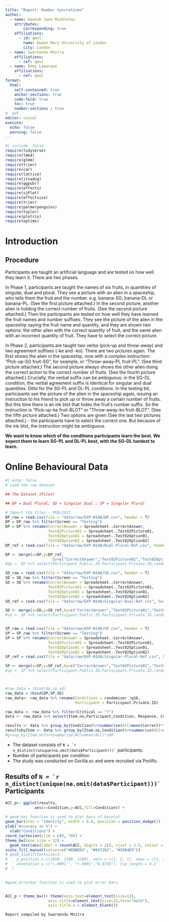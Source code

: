 ```yaml
---
title: "Report: Number Syncretisms"
author:
  - name: Hannah Jane Middleton
    attributes:
        corresponding: true
    affiliations:
      - id: qmul
        name: Queen Mary University of London
        city: London
  - name: Swarnendu Moitra
    affiliations:
      - ref: qmul
  - name: Rémy Lamarque
    affiliations:
      - ref: qmul
format: 
  html:
    self-contained: true
    anchor-sections: true
    code-fold: true
    toc: true
    number-sections : true
#  pdf
editor: visual
execute: 
  echo: false
  warning: false
---
```


```r
#| include: false
require(tidyverse)
require(lme4)
require(glmm)
require(trimr)
require(car)
require(lattice)
require(itsadug)
require(ggpubr)
require(effects)
require(sjPlot)
require(effectsize)
require(trimr)
require(palmerpenguins)
require(taylor)
require(plotrix)
require(optimx)
```

# Introduction

## Procedure

Participants are taught an artificial language and are tested on how well they learn it. There are two phases.

In Phase 1, participants are taught the names of six fruits, in quantities of singular, dual and plural. They see a picture with an alien in a spaceship, who tells them the fruit and the number. e.g. banana-SG, banana-DL or banana-PL. (See the first picture attached.) In the second picture, another alien is holding the correct number of fruits. (See the second picture attached.)
Then the participants are tested on how well they have learned the fruit names and number suffixes. They see the picture of the alien in the spaceship saying the fruit name and quantity, and they are shown two options: the other alien with the correct quantity of fruit, and the same alien with an incorrect quantity of fruit. They have to select the correct picture.

In Phase 2, participants are taught two verbs (pick-up and throw-away) and two agreement suffixes (-ke and -ko). There are two pictures again. The first shows the alien in the spaceship, now with a complex instruction: "Pick-up-SG fruit-SG", for example, or "Throw-away-PL fruit-PL". (See third picture attached.) The second picture always shows the other alien doing the correct action to the correct number of fruits. (See the fourth picture attached.)
Crucially, the verbal suffix can be ambiguous: in the SG-DL condition, the verbal agreement suffix is identical for singular and dual quantities. Ditto for the SG-PL and DL-PL conditions.
In the testing bit, participants see the picture of the alien in the spaceship again, issuing an instruction to his friend to pick up or throw away a certain number of fruits. But this time there is an ink blot that hides the fruit's number suffix. So the instruction is "Pick-up-ke fruit-BLOT" or "Throw-away-ko fruit-BLOT". (See the fifth picture attached.)
Two options are given (See the last two pictures attached.) - the participants have to select the correct one. But because of the ink blot, the instruction might be ambiguous.

**We want to know which of the conditions participants learn the best. We expect them to learn SG-PL and DL-PL best, with the SG-DL hardest to learn.**

# Online Behavioural Data

```r
#| echo: false
# Load the raw dataset

## The Dataset (Pilot)

## DP = Dual Plural; SD = Singular Dual ; SP = Singular Plural

# Import CSV files - PROLIFIC
DP_raw = read.csv(file = "data/raw/EXP-N148/DP.csv", header = T)
DP = DP_raw %>% filter(Screen == "Testing")
DP = DP %>% rename(CorrectAnswer = Spreadsheet..CorrectAnswer,
                   Test02Picture01 = Spreadsheet..Test02Picture01,
                   Test02Option01 = Spreadsheet..Test02Option01,
                   Test02Option02 = Spreadsheet..Test02Option02)
DP_ref = read.csv(file = "data/raw/EXP-N148/Dual-Plural-Ref.csv", header = T)

DP <- merge(x=DP,y=DP_ref,
                     by=c("CorrectAnswer","Test02Picture01","Test02Option01","Test02Option02"))
#dp <- DP %>% select(Participant.Public.ID,Participant.Private.ID,randomiser.3q16,Reaction.Time,Correct,Condition,Critical)

SD_raw = read.csv(file = "data/raw/EXP-N148/SD.csv", header = T)
SD = SD_raw %>% filter(Screen == "Testing")
SD = SD %>% rename(CorrectAnswer = Spreadsheet..CorrectAnswer,
                   Test02Picture01 = Spreadsheet..Test02Picture01,
                   Test02Option01 = Spreadsheet..Test02Option01,
                   Test02Option02 = Spreadsheet..Test02Option02)
SD_ref = read.csv(file = "data/raw/EXP-N148/Singular-Dual-Ref.csv", header = T)

SD <- merge(x=SD,y=SD_ref,by=c("CorrectAnswer","Test02Picture01","Test02Option01","Test02Option02"))
#sd <- SD %>% select(Participant.Public.ID,Participant.Private.ID,randomiser.3q16,Reaction.Time,Correct,Condition,Critical)


SP_raw = read.csv(file = "data/raw/EXP-N148/SP.csv", header = T)
SP = SP_raw %>% filter(Screen == "Testing")
SP = SP %>% rename(CorrectAnswer = Spreadsheet..CorrectAnswer,
                   Test02Picture01 = Spreadsheet..Test02Picture01,
                   Test02Option01 = Spreadsheet..Test02Option01,
                   Test02Option02 = Spreadsheet..Test02Option02)
SP_ref = read.csv(file = "data/raw/EXP-N148/Singular-Plural-Ref.csv", header = T)

SP <- merge(x=SP,y=SP_ref,by=c("CorrectAnswer","Test02Picture01","Test02Option01","Test02Option02"))
#sp <- SP %>% select(Participant.Public.ID,Participant.Private.ID,randomiser.3q16,Reaction.Time,Correct,Condition,Critical)



#raw_data = rbind(dp,sp,sd)
raw_data = rbind(DP,SP,SD)
raw_data<- raw_data %>% rename(Conditions = randomiser.3q16,
                               Participant = Participant.Private.ID)
```


```r

raw_data <- raw_data %>% filter(Critical == "Y")
data <- raw_data %>% select(Item.no,Participant,Condition, Response, Correct)

```

```r
results <- data %>% group_by(Condition)%>%summarise(ACC=mean(Correct)*100)
resultsbyItem <- data %>% group_by(Item.no,Condition)%>%summarise(ACC=mean(Correct)*100)
#group_by(Item.no)%>%summarise(ACC=mean(ACC)*100
```

-   The dataset consists of `` N = `r n_distinct(unique(na.omit(data$Participant)))` `` participants.
-   Number of participants per condition 
-   The study was conducted on Gorilla.sc and were recruited via Prolific.


## Results of `` N = `r n_distinct(unique(na.omit(data$Participant)))` `` Participants

```r
ACC_p<- ggplot(results,
             aes(x=Condition,y=ACC,fill=Condition)) +
 
# geom_bar function is used to plot bars of barplot
geom_bar(stat = "identity", width = 0.8, position = position_dodge(1) ) +
ylab("Accuracy in %") + 
  xlab("Conditions") +
coord_cartesian(ylim = c(0, 70)) +
theme_bw(base_size = 12) +
  geom_text(aes(label = round(ACC, digits = 2)), vjust = 1.5, colour = "black")+
scale_fill_manual(values=c("#EBBED3", "#847262", "#56B4E9"))
# geom_signif(textsize=3,
#    y_position = c(1050, 1100, 1200), xmin = c(1, 2, 1), xmax = c(2, 3, 3),
#    annotation = c("<.0001 ", "<.0001","0.0755"), tip_length = 0.2
#  ) 
 

#geom_errorbar function is used to plot error bars


ACC_p + theme_bw()+ theme(axis.text=element_text(size=12),
                   axis.title=element_text(size=12,face="bold"),
                   axis.title.x = element_blank())

```

`Report compiled by Swarnendu Moitra` 